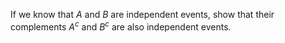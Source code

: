 If we know that $A$ and $B$ are independent events, show that their complements $A^c$ and $B^c$ are also independent events.